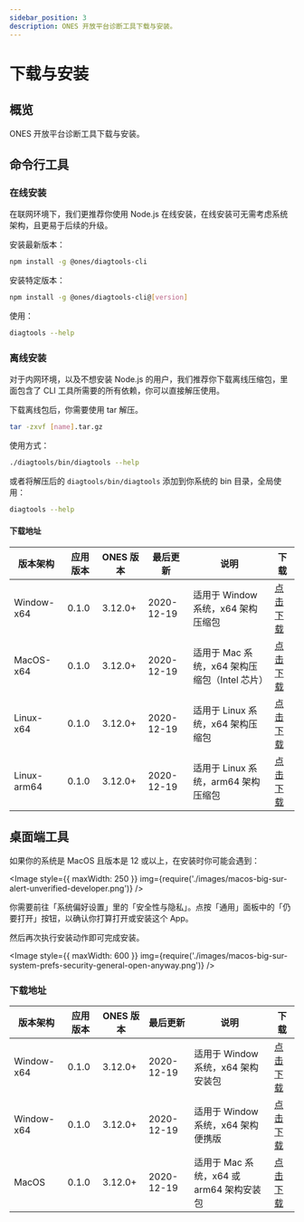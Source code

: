 ```yaml
---
sidebar_position: 3
description: ONES 开放平台诊断工具下载与安装。
---
```


# 下载与安装

## 概览

ONES 开放平台诊断工具下载与安装。

## 命令行工具

### 在线安装

在联网环境下，我们更推荐你使用 Node.js 在线安装，在线安装可无需考虑系统架构，且更易于后续的升级。

安装最新版本：

```bash npm2yarn
npm install -g @ones/diagtools-cli
```

安装特定版本：

```bash npm2yarn
npm install -g @ones/diagtools-cli@[version]
```

使用：

```bash
diagtools --help
```

### 离线安装

对于内网环境，以及不想安装 Node.js 的用户，我们推荐你下载离线压缩包，里面包含了 CLI 工具所需要的所有依赖，你可以直接解压使用。

下载离线包后，你需要使用 tar 解压。

```bash
tar -zxvf [name].tar.gz
```

使用方式：

```bash
./diagtools/bin/diagtools --help
```

或者将解压后的 `diagtools/bin/diagtools` 添加到你系统的 bin 目录，全局使用：

```bash
diagtools --help
```

#### 下载地址

| 版本架构    | 应用版本 | ONES 版本 | 最后更新   | 说明                                          | 下载                                                                                                                                |
| ----------- | -------- | --------- | ---------- | --------------------------------------------- | ----------------------------------------------------------------------------------------------------------------------------------- |
| Window-x64  | 0.1.0    | 3.12.0+   | 2020-12-19 | 适用于 Window 系统，x64 架构压缩包            | [点击下载](https://ones-tools.oss-cn-hangzhou.aliyuncs.com/open-platform/diagtools/cli/diagtools-v0.1.0-70334cb-win32-x64.tar.gz)   |
| MacOS-x64   | 0.1.0    | 3.12.0+   | 2020-12-19 | 适用于 Mac 系统，x64 架构压缩包（Intel 芯片） | [点击下载](https://ones-tools.oss-cn-hangzhou.aliyuncs.com/open-platform/diagtools/cli/diagtools-v0.1.0-70334cb-darwin-x64.tar.gz)  |
| Linux-x64   | 0.1.0    | 3.12.0+   | 2020-12-19 | 适用于 Linux 系统，x64 架构压缩包             | [点击下载](https://ones-tools.oss-cn-hangzhou.aliyuncs.com/open-platform/diagtools/cli/diagtools-v0.1.0-70334cb-linux-x64.tar.gz)   |
| Linux-arm64 | 0.1.0    | 3.12.0+   | 2020-12-19 | 适用于 Linux 系统，arm64 架构压缩包           | [点击下载](https://ones-tools.oss-cn-hangzhou.aliyuncs.com/open-platform/diagtools/cli/diagtools-v0.1.0-70334cb-linux-arm64.tar.gz) |

## 桌面端工具

如果你的系统是 MacOS 且版本是 12 或以上，在安装时你可能会遇到：

<Image
  style={{ maxWidth: 250 }}
  img={require('./images/macos-big-sur-alert-unverified-developer.png')}
/>

你需要前往「系统偏好设置」里的「安全性与隐私」。点按「通用」面板中的「仍要打开」按钮，以确认你打算打开或安装这个 App。

然后再次执行安装动作即可完成安装。

<Image
  style={{ maxWidth: 600 }}
  img={require('./images/macos-big-sur-system-prefs-security-general-open-anyway.png')}
/>

### 下载地址

| 版本架构   | 应用版本 | ONES 版本 | 最后更新   | 说明                                     | 下载                                                                                                                      |
| ---------- | -------- | --------- | ---------- | ---------------------------------------- | ------------------------------------------------------------------------------------------------------------------------- |
| Window-x64 | 0.1.0    | 3.12.0+   | 2020-12-19 | 适用于 Window 系统，x64 架构安装包       | [点击下载](https://ones-tools.oss-cn-hangzhou.aliyuncs.com/open-platform/diagtools/desktop/Diagtools-0.1.0-x64.exe)       |
| Window-x64 | 0.1.0    | 3.12.0+   | 2020-12-19 | 适用于 Window 系统，x64 架构便携版       | [点击下载](https://ones-tools.oss-cn-hangzhou.aliyuncs.com/open-platform/diagtools/desktop/Diagtools-win32-x64-0.1.0.zip) |
| MacOS      | 0.1.0    | 3.12.0+   | 2020-12-19 | 适用于 Mac 系统，x64 或 arm64 架构安装包 | [点击下载](https://ones-tools.oss-cn-hangzhou.aliyuncs.com/open-platform/diagtools/desktop/Diagtools-0.1.0-x64.dmg)       |
